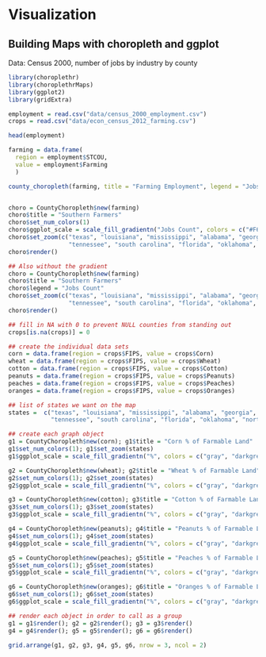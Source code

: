 # Visualization {-}

## Building Maps with choropleth and ggplot {-}

Data: Census 2000, number of jobs by industry by county

```r

library(choroplethr)
library(choroplethrMaps)
library(ggplot2)
library(gridExtra)

employment = read.csv("data/census_2000_employment.csv")
crops = read.csv("data/econ_census_2012_farming.csv")

head(employment)

farming = data.frame(
  region = employment$STCOU,
  value = employment$Farming
  )

county_choropleth(farming, title = "Farming Employment", legend = "Jobs")


choro = CountyChoropleth$new(farming)
choro$title = "Southern Farmers"
choro$set_num_colors(1)
choro$ggplot_scale = scale_fill_gradientn("Jobs Count", colors = c("#F6EAE1", "darkgreen"))
choro$set_zoom(c("texas", "louisiana", "mississippi", "alabama", "georgia", "arkansas",
                 "tennessee", "south carolina", "florida", "oklahoma", "north carolina"))
choro$render()

## Also without the gradient
choro = CountyChoropleth$new(farming)
choro$title = "Southern Farmers"
choro$legend = "Jobs Count"
choro$set_zoom(c("texas", "louisiana", "mississippi", "alabama", "georgia", "arkansas",
                 "tennessee", "south carolina", "florida", "oklahoma", "north carolina"))
choro$render()

## fill in NA with 0 to prevent NULL counties from standing out
crops[is.na(crops)] = 0

## create the individual data sets
corn = data.frame(region = crops$FIPS, value = crops$Corn)
wheat = data.frame(region = crops$FIPS, value = crops$Wheat)
cotton = data.frame(region = crops$FIPS, value = crops$Cotton)
peanuts = data.frame(region = crops$FIPS, value = crops$Peanuts)
peaches = data.frame(region = crops$FIPS, value = crops$Peaches)
oranges = data.frame(region = crops$FIPS, value = crops$Oranges)

## list of states we want on the map
states =  c("texas", "louisiana", "mississippi", "alabama", "georgia", "arkansas",
            "tennessee", "south carolina", "florida", "oklahoma", "north carolina")

## create each graph object
g1 = CountyChoropleth$new(corn); g1$title = "Corn % of Farmable Land"
g1$set_num_colors(1); g1$set_zoom(states)
g1$ggplot_scale = scale_fill_gradientn("%", colors = c("gray", "darkgreen"))

g2 = CountyChoropleth$new(wheat); g2$title = "Wheat % of Farmable Land"
g2$set_num_colors(1); g2$set_zoom(states)
g2$ggplot_scale = scale_fill_gradientn("%", colors = c("gray", "darkgreen"))

g3 = CountyChoropleth$new(cotton); g3$title = "Cotton % of Farmable Land"
g3$set_num_colors(1); g3$set_zoom(states)
g3$ggplot_scale = scale_fill_gradientn("%", colors = c("gray", "darkgreen"))

g4 = CountyChoropleth$new(peanuts); g4$title = "Peanuts % of Farmable Land"
g4$set_num_colors(1); g4$set_zoom(states)
g4$ggplot_scale = scale_fill_gradientn("%", colors = c("gray", "darkgreen"))

g5 = CountyChoropleth$new(peaches); g5$title = "Peaches % of Farmable Land"
g5$set_num_colors(1); g5$set_zoom(states)
g5$ggplot_scale = scale_fill_gradientn("%", colors = c("gray", "darkgreen"))

g6 = CountyChoropleth$new(oranges); g6$title = "Oranges % of Farmable Land"
g6$set_num_colors(1); g6$set_zoom(states)
g6$ggplot_scale = scale_fill_gradientn("%", colors = c("gray", "darkgreen"))

## render each object in order to call as a group
g1 = g1$render(); g2 = g2$render(); g3 = g3$render()
g4 = g4$render(); g5 = g5$render(); g6 = g6$render()

grid.arrange(g1, g2, g3, g4, g5, g6, nrow = 3, ncol = 2)
```
